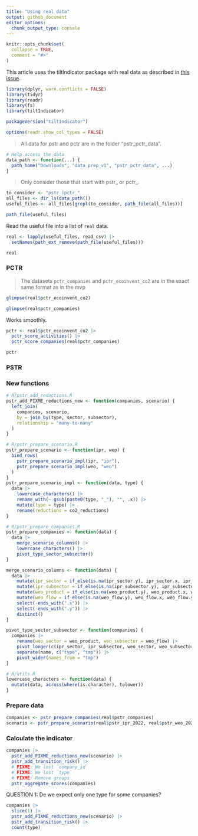 ```yaml
---
title: "Using real data"
output: github_document
editor_options: 
  chunk_output_type: console
---
```


```r
knitr::opts_chunk$set(
  collapse = TRUE,
  comment = "#>"
)
```

This article uses the tiltIndicator package with real data as described in [this issue](https://github.com/2DegreesInvesting/tiltIndicator/issues/160).

```r
library(dplyr, warn.conflicts = FALSE)
library(tidyr)
library(readr)
library(fs)
library(tiltIndicator)

packageVersion("tiltIndicator")

options(readr.show_col_types = FALSE)
```

> All data for pstr and pctr are in the folder "pstr_pctr_data". 

```r
# Help access the data
data_path <- function(...) {
  path_home("Downloads", "data_prep_v1", "pstr_pctr_data", ...)
}
```

> Only consider those that start with pstr_ or pctr_.

```r
to_consider <- "pstr_|pctr_"
all_files <- dir_ls(data_path())
useful_files <- all_files[grepl(to_consider, path_file(all_files))]

path_file(useful_files)
```

Read the useful file into a list of `real` data.

```r
real <- lapply(useful_files, read_csv) |>
  setNames(path_ext_remove(path_file(useful_files)))

real
```

### PCTR

> The datasets `pctr_companies` and `pctr_ecoinvent_co2` are in the exact same
format as in the mvp

```r
glimpse(real$pctr_ecoinvent_co2)

glimpse(real$pctr_companies)
```

Works smoothly.

```r
pctr <- real$pctr_ecoinvent_co2 |>
  pctr_score_activities() |>
  pctr_score_companies(real$pctr_companies)

pctr
```

### PSTR

### New functions

```r
# R/pstr_add_reductions.R
pstr_add_FIXME_reductions_new <- function(companies, scenario) {
  left_join(
    companies, scenario,
    by = join_by(type, sector, subsector),
    relationship = "many-to-many"
  )
}

# R/pstr_prepare_scenario.R
pstr_prepare_scenario <- function(ipr, weo) {
  bind_rows(
    pstr_prepare_scenario_impl(ipr, "ipr"),
    pstr_prepare_scenario_impl(weo, "weo")
  )
}
pstr_prepare_scenario_impl <- function(data, type) {
  data |>
    lowercase_characters() |>
    rename_with(~ gsub(paste0(type, "_"), "", .x)) |>
    mutate(type = type) |>
    rename(reductions = co2_reductions)
}

# R/pstr_prepare_companies.R
pstr_prepare_companies <- function(data) {
  data |>
    merge_scenario_columns() |>
    lowercase_characters() |>
    pivot_type_sector_subsector()
}

merge_scenario_columns <- function(data) {
  data |>
    mutate(ipr_sector = if_else(is.na(ipr_sector.y), ipr_sector.x, ipr_sector.y)) |>
    mutate(ipr_subsector = if_else(is.na(ipr_subsector.y), ipr_subsector.x, ipr_subsector.y)) |>
    mutate(weo_product = if_else(is.na(weo_product.y), weo_product.x, weo_product.y)) |>
    mutate(weo_flow = if_else(is.na(weo_flow.y), weo_flow.x, weo_flow.y)) |>
    select(-ends_with(".x")) |>
    select(-ends_with(".y")) |>
    distinct()
}

pivot_type_sector_subsector <- function(companies) {
  companies |>
    rename(weo_sector = weo_product, weo_subsector = weo_flow) |>
    pivot_longer(c(ipr_sector, ipr_subsector, weo_sector, weo_subsector)) |>
    separate(name, c("type", "tmp")) |>
    pivot_wider(names_from = "tmp")
}

# R/utils.R
lowercase_characters <- function(data) {
  mutate(data, across(where(is.character), tolower))
}
```

### Prepare data

```r
companies <- pstr_prepare_companies(real$pstr_companies)
scenario <- pstr_prepare_scenario(real$pstr_ipr_2022, real$pstr_weo_2022)
```

### Calculate the indicator

```r
companies |>
  pstr_add_FIXME_reductions_new(scenario) |>
  pstr_add_transition_risk() |>
  # FIXME: We lost `company_id`
  # FIXME: We lost `type`
  # FIXME: Remove groups
  pstr_aggregate_scores(companies)
```

QUESTION 1: De we expect only one type for some companies?

```r
companies |>
  slice(1) |>
  pstr_add_FIXME_reductions_new(scenario) |>
  pstr_add_transition_risk() |>
  count(type)
```
